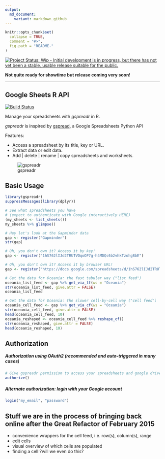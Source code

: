 ```yaml
---
output:
  md_document:
    variant: markdown_github
---
```


<!-- README.md is generated from README.Rmd. Please edit that file -->

```r
knitr::opts_chunk$set(
  collapse = TRUE,
  comment = "#>",
  fig.path = "README-"
)
```

[![Project Status: Wip - Initial development is in progress, but there has not yet been a stable, usable release suitable for the public.](http://www.repostatus.org/badges/0.1.0/wip.svg)](http://www.repostatus.org/#wip)

**Not quite ready for showtime but release coming very soon!**

---

Google Sheets R API
---
[![Build Status](https://travis-ci.org/jennybc/gspreadr.png?branch=master)](https://travis-ci.org/jennybc/gspreadr)

Manage your spreadsheets with *gspreadr* in R. 

*gspreadr* is inspired by [gspread](https://github.com/burnash/gspread), a Google Spreadsheets Python API

Features:

  - Access a spreadsheet by its title, key or URL.
  - Extract data or edit data.
  - Add | delete | rename | copy spreadsheets and worksheets.

![gspreadr](README-gspreadr.png)

Basic Usage
---
```r
library(gspreadr)
suppressMessages(library(dplyr))
```

```r
# See what spreadsheets you have
# (expect to authenticate with Google interactively HERE)
(my_sheets <- list_sheets())
my_sheets %>% glimpse()

# Hey let's look at the Gapminder data
gap <- register("Gapminder")
str(gap)

# Oh, you don't own it? Access it by key!
gap <- register("1hS762lIJd2TRUTVOqoOP7g-h4MDQs6b2vhkTzohg8bE")

# Oh, you don't own it? Access it by browser URL!
gap <- register("https://docs.google.com/spreadsheets/d/1hS762lIJd2TRUTVOqoOP7g-h4MDQs6b2vhkTzohg8bE/edit")

# Get the data for Oceania: the fast tabular way ("list feed")
oceania_list_feed <- gap %>% get_via_lf(ws = "Oceania") 
str(oceania_list_feed, give.attr = FALSE)
oceania_list_feed

# Get the data for Oceania: the slower cell-by-cell way ("cell feed")
oceania_cell_feed <- gap %>% get_via_cf(ws = "Oceania") 
str(oceania_cell_feed, give.attr = FALSE)
head(oceania_cell_feed, 10)
oceania_reshaped <- oceania_cell_feed %>% reshape_cf()
str(oceania_reshaped, give.attr = FALSE)
head(oceania_reshaped, 10)
```

Authorization
---
##### Authorization using OAuth2 (recommended and auto-triggered in many cases)
```r
# Give gspreadr permission to access your spreadsheets and google drive
authorize() 
```

##### Alternate authorization: login with your Google account

```r
login("my_email", "password")
```
  
Stuff we are in the process of bringing back online after the Great Refactor of February 2015
---

  * convenience wrappers for the cell feed, i.e. row(s), column(s), range
  * edit cells
  * visual overview of which cells are populated
  * finding a cell ?will we even do this?
  